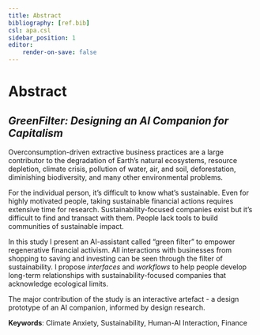 ```yaml
---
title: Abstract
bibliography: [ref.bib]
csl: apa.csl
sidebar_position: 1
editor:
    render-on-save: false
---
```


# Abstract

## *GreenFilter: Designing an AI Companion for Capitalism*

Overconsumption-driven extractive business practices are a large contributor to the degradation of Earth's natural ecosystems, resource depletion, climate crisis, pollution of water, air, and soil, deforestation, diminishing biodiversity, and many other environmental problems.

For the individual person, it's difficult to know what's sustainable. Even for highly motivated people, taking sustainable financial actions requires extensive time for research. Sustainability-focused companies exist but it's difficult to find and transact with them. People lack tools to build communities of sustainable impact.

In this study I present an AI-assistant called "green filter" to empower regenerative financial activism. All interactions with businesses from shopping to saving and investing can be seen through the filter of sustainability. I propose *interfaces* and *workflows* to help people develop long-term relationships with sustainability-focused companies that acknowledge ecological limits.

The major contribution of the study is an interactive artefact - a design prototype of an AI companion, informed by design research.

**Keywords**: Climate Anxiety, Sustainability, Human-AI Interaction, Finance